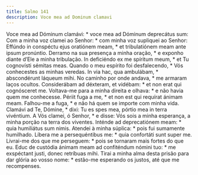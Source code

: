 ```yaml
---
title: Salmo 141
description: Voce mea ad Dominum clamavi
---
```


<div class="side-by-side not-content">
  <span class="text-justify">
    Voce mea ad Dóminum clamávi: * voce mea ad Dóminum deprecátus sum:
  </span>
  <span class="text-justify">
    Com a minha voz clamei ao Senhor: * com minha voz supliquei ao Senhor:
  </span>
  <span class="text-justify">
    Effúndo in conspéctu ejus oratiónem meam, * et tribulatiónem meam ante ipsum
    pronúntio.
  </span>
  <span class="text-justify">
    Derramo na sua presença a minha oração, * e exponho diante d’Ele a minha
    tribulação.
  </span>
  <span class="text-justify">
    In deficiéndo ex me spíritum meum, * et Tu cognovísti sémitas meas.
  </span>
  <span class="text-justify">
    Quando o meu espírito foi desfalecendo, * Vós conhecestes as minhas veredas.
  </span>
  <span class="text-justify">
    In via hac, qua ambulábam, * abscondérunt láqueum mihi.
  </span>
  <span class="text-justify">
    No caminho por onde andava, * me armaram laços ocultos.
  </span>
  <span class="text-justify">
    Considerábam ad déxteram, et vidébam: * et non erat qui cognósceret me.
  </span>
  <span class="text-justify">
    Voltava-me para a minha direita e olhava: * e não havia quem me conhecesse.
  </span>
  <span class="text-justify">
    Périit fuga a me, * et non est qui requírat ánimam meam.
  </span>
  <span class="text-justify">
    Falhou-me a fuga, * e não há quem se importe com minha vida.
  </span>
  <span class="text-justify">
    Clamávi ad Te, Dómine, * dixi: Tu es spes mea, pórtio mea in terra
    vivéntium.
  </span>
  <span class="text-justify">
    A Vós clamei, ó Senhor, * e disse: Vós sois a minha esperança, a minha
    porção na terra dos viventes.
  </span>
  <span class="text-justify">
    Inténde ad deprecatiónem meam: * quia humiliátus sum nimis.
  </span>
  <span class="text-justify">
    Atendei à minha súplica: * pois fui sumamente humilhado.
  </span>
  <span class="text-justify">
    Líbera me a persequéntibus me: * quia confortáti sunt super me.
  </span>
  <span class="text-justify">
    Livrai-me dos que me perseguem: * pois se tornaram mais fortes do que eu.
  </span>
  <span class="text-justify">
    Educ de custódia ánimam meam ad confiténdum nómini tuo: * me exspéctant
    justi, donec retríbuas mihi.
  </span>
  <span class="text-justify">
    Tirai a minha alma desta prisão para dar glória ao vosso nome: * estão-me
    esperando os justos, até que me recompenses.
  </span>
</div>
